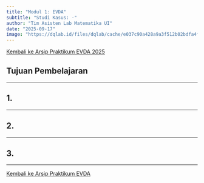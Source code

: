 ```yaml
---
title: "Modul 1: EVDA"
subtitle: "Studi Kasus: -"
author: "Tim Asisten Lab Matematika UI"
date: "2025-09-17"
image: "https://dqlab.id/files/dqlab/cache/e037c90a428a9a3f512b02bdfa4f088b_x_Thumbnail800.jpg"
---
```


<a href="../eda2025.qmd" class="btn btn-outline-primary mb-4">
<i class="fa-solid fa-arrow-left"></i> Kembali ke Arsip Praktikum EVDA 2025
</a>

## Tujuan Pembelajaran

---

## 1. 

---

## 2. 

---

## 3. 

---

<a href="../eda2025.qmd" class="btn btn-outline-primary mb-4">
<i class="fa-solid fa-arrow-left"></i> Kembali ke Arsip Praktikum EVDA
</a>